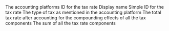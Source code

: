 <ResponseField name="platform_id" type="string" required>
  The accounting platforms ID for the tax rate
</ResponseField>

<ResponseField name="name" type="string" required>
  Display name
</ResponseField>

<ResponseField name="code" type="string" required>
  Simple ID for the tax rate
</ResponseField>

<ResponseField name="tax_type" type="string" required>
  The type of tax as mentioned in the accounting platform
</ResponseField>

<ResponseField name="effective_tax_rate" type="float" required>
  The total tax rate after accounting for the compounding effects of all the tax components
</ResponseField>

<ResponseField name="total_tax_rate" type="float" required>
  The sum of all the tax rate components
</ResponseField>

<ResponseField name="components" type="Tax Component" required>
  <Expandable title="properties">
    <Snippet file="tax_component_snippet.mdx" />
  </Expandable>
</ResponseField>
